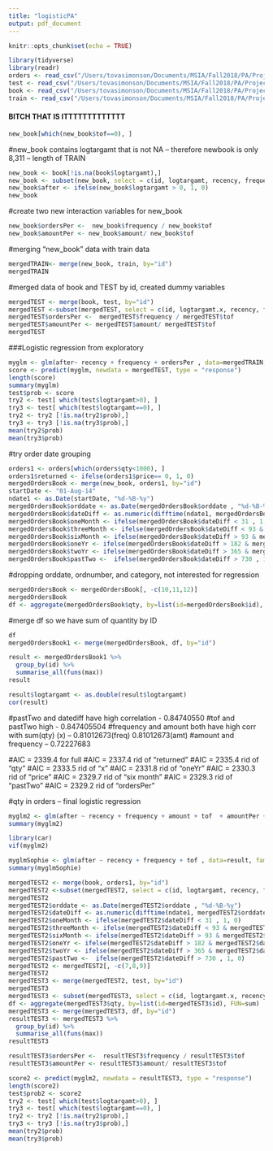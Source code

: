 ```yaml
---
title: "logisticPA"
output: pdf_document
---
```


```r
knitr::opts_chunk$set(echo = TRUE)
```

```r
library(tidyverse)
library(readr)
orders <- read_csv("/Users/tovasimonson/Documents/MSIA/Fall2018/PA/Project/ordersall.csv")
test <- read_csv("/Users/tovasimonson/Documents/MSIA/Fall2018/PA/Project/booktest.csv")
book <- read_csv("/Users/tovasimonson/Documents/MSIA/Fall2018/PA/Project/book.csv")
train <- read_csv("/Users/tovasimonson/Documents/MSIA/Fall2018/PA/Project/booktrain.csv")
```


#### BITCH THAT IS ITTTTTTTTTTTTT
```r
new_book[which(new_book$tof==0), ]
```

#new_book contains logtargamt that is not NA -- therefore newbook is only 8,311 -- length of TRAIN
```r
new_book <- book[!is.na(book$logtargamt),]
new_book <- subset(new_book, select = c(id, logtargamt, recency, frequency, amount, tof))
new_book$after <- ifelse(new_book$logtargamt > 0, 1, 0)
new_book 
```


#create two new interaction variables for new_book
```r
new_book$ordersPer <-  new_book$frequency / new_book$tof
new_book$amountPer <- new_book$amount/ new_book$tof
```

#merging "new_book" data with train data
```r
mergedTRAIN<- merge(new_book, train, by="id")
mergedTRAIN
```

#merged data of book and TEST by id, created dummy variables
```r
mergedTEST <- merge(book, test, by="id")
mergedTEST <-subset(mergedTEST, select = c(id, logtargamt.x, recency, frequency, amount, tof))
mergedTEST$ordersPer <-  mergedTEST$frequency / mergedTEST$tof
mergedTEST$amountPer <- mergedTEST$amount/ mergedTEST$tof
mergedTEST
```


###Logistic regression from exploratory
```r
myglm <- glm(after~ recency + frequency + ordersPer , data=mergedTRAIN, family = "binomial")
score <- predict(myglm, newdata = mergedTEST, type = "response")
length(score)
summary(myglm)
test$prob <- score
try2 <- test[ which(test$logtargamt>0), ]
try3 <- test[ which(test$logtargamt==0), ]
try2 <- try2 [!is.na(try2$prob),]
try3 <- try3 [!is.na(try3$prob),]
mean(try2$prob)
mean(try3$prob)
```

#try order date grouping
```r
orders1 <- orders[which(orders$qty<1000), ]
orders1$returned <- ifelse(orders1$price== 0, 1, 0)
mergedOrdersBook <- merge(new_book, orders1, by="id")
startDate <- "01-Aug-14"
ndate1 <- as.Date(startDate, "%d-%B-%y")
mergedOrdersBook$orddate <- as.Date(mergedOrdersBook$orddate , "%d-%B-%y")
mergedOrdersBook$dateDiff <- as.numeric(difftime(ndate1, mergedOrdersBook$orddate), units="days")
mergedOrdersBook$oneMonth <- ifelse(mergedOrdersBook$dateDiff < 31 , 1, 0)
mergedOrdersBook$threeMonth <- ifelse(mergedOrdersBook$dateDiff < 93 & mergedOrdersBook$dateDiff >31, 1, 0)
mergedOrdersBook$sixMonth <- ifelse(mergedOrdersBook$dateDiff > 93 & mergedOrdersBook$dateDiff <183 , 1, 0)
mergedOrdersBook$oneYr <- ifelse(mergedOrdersBook$dateDiff > 182 & mergedOrdersBook$dateDiff < 365 , 1, 0)
mergedOrdersBook$twoYr <- ifelse(mergedOrdersBook$dateDiff > 365 & mergedOrdersBook$dateDiff < 730 , 1, 0)
mergedOrdersBook$pastTwo <-  ifelse(mergedOrdersBook$dateDiff > 730 , 1, 0)
```


#dropping orddate, ordnumber, and category, not interested for regression
```r
mergedOrdersBook <- mergedOrdersBook[, -c(10,11,12)]
mergedOrdersBook
df <- aggregate(mergedOrdersBook$qty, by=list(id=mergedOrdersBook$id), FUN=sum)
```

#merge df so we have sum of quantity by ID
```r
df
mergedOrdersBook1 <- merge(mergedOrdersBook, df, by="id")
```


```r
result <- mergedOrdersBook1 %>%
  group_by(id) %>%
  summarise_all(funs(max))
result
```

```r
result$logtargamt <- as.double(result$logtargamt)
cor(result)
```
#pastTwo and datediff have high correlation - 0.84740550
#tof and pastTwo high - 0.847405504
#frequency and amount both have high corr with sum(qty) (x) -- 0.81012673(freq)   0.81012673(amt)
#amount and frequency -- 0.72227683

 
 
 
 
 
#AIC  = 2339.4  for full
#AIC =  2337.4   rid of "returned"
#AIC =  2335.4  rid of "qty"
#AIC =  2333.5   rid of "x"
#AIC =  2331.8   rid of "oneYr"
#AIC =  2330.3   rid of "price"
#AIC =  2329.7  rid of "six month"
#AIC =  2329.3   rid of "pastTwo"
#AIC =  2329.2   rid of "ordersPer"

#qty in orders  -- final logistic regression
```r
myglm2 <- glm(after ~ recency + frequency + amount + tof  + amountPer + oneMonth + threeMonth  +  twoYr, data=result, family = "binomial")
summary(myglm2)
```


```r
library(car)
vif(myglm2)
```

```r
myglmSophie <- glm(after ~ recency + frequency + tof , data=result, family = "binomial")
summary(myglmSophie)
```


```r
mergedTEST2 <- merge(book, orders1, by="id")
mergedTEST2 <-subset(mergedTEST2, select = c(id, logtargamt, recency, frequency, amount, tof, orddate, ordnum, category, qty, price, returned))
mergedTEST2
mergedTEST2$orddate <- as.Date(mergedTEST2$orddate , "%d-%B-%y")
mergedTEST2$dateDiff <- as.numeric(difftime(ndate1, mergedTEST2$orddate), units="days")
mergedTEST2$oneMonth <- ifelse(mergedTEST2$dateDiff < 31 , 1, 0)
mergedTEST2$threeMonth <- ifelse(mergedTEST2$dateDiff < 93 & mergedTEST2$dateDiff >31, 1, 0)
mergedTEST2$sixMonth <- ifelse(mergedTEST2$dateDiff > 93 & mergedTEST2$dateDiff <183 , 1, 0)
mergedTEST2$oneYr <- ifelse(mergedTEST2$dateDiff > 182 & mergedTEST2$dateDiff < 365 , 1, 0)
mergedTEST2$twoYr <- ifelse(mergedTEST2$dateDiff > 365 & mergedTEST2$dateDiff < 730 , 1, 0)
mergedTEST2$pastTwo <-  ifelse(mergedTEST2$dateDiff > 730 , 1, 0)
mergedTEST2 <- mergedTEST2[, -c(7,8,9)]
mergedTEST2
mergedTEST3 <- merge(mergedTEST2, test, by="id")
mergedTEST3
mergedTEST3 <- subset(mergedTEST3, select = c(id, logtargamt.x, recency, frequency, amount, tof, qty, price, returned, oneMonth, threeMonth, sixMonth, oneYr, twoYr, pastTwo))
df <- aggregate(mergedTEST3$qty, by=list(id=mergedTEST3$id), FUN=sum)
mergedTEST3 <- merge(mergedTEST3, df, by="id")
resultTEST3 <- mergedTEST3 %>%
  group_by(id) %>%
  summarise_all(funs(max))
resultTEST3
```

```r
resultTEST3$ordersPer <-  resultTEST3$frequency / resultTEST3$tof
resultTEST3$amountPer <- resultTEST3$amount/ resultTEST3$tof
```



```r
score2 <- predict(myglm2, newdata = resultTEST3, type = "response")
length(score2)
test$prob2 <- score2
try2 <- test[ which(test$logtargamt>0), ]
try3 <- test[ which(test$logtargamt==0), ]
try2 <- try2 [!is.na(try2$prob),]
try3 <- try3 [!is.na(try3$prob),]
mean(try2$prob)
mean(try3$prob)
```



